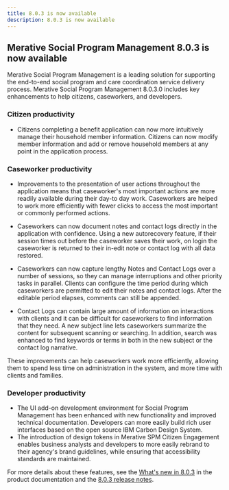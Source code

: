 ```yaml
---
title: 8.0.3 is now available
description: 8.0.3 is now available
---
```


## Merative Social Program Management 8.0.3 is now available

Merative Social Program Management is a leading solution for supporting the end-to-end social program and care coordination service delivery process. Merative Social Program Management 8.0.3.0 includes key enhancements to help citizens, caseworkers, and developers.

<!--Merative Social Program Management 8.0.3 key enhancements:
-->
### Citizen productivity

* Citizens completing a benefit application can now more intuitively manage their household member information. Citizens can now modify member information and add or remove household members at any point in the application process.

### Caseworker productivity

* Improvements to the presentation of user actions throughout the application means that caseworker's most important actions are more readily available during their day-to day work. Caseworkers are helped to work more efficiently with fewer clicks to access the most important or commonly performed actions.

* Caseworkers can now document notes and contact logs directly in the application with confidence. Using a new autorecovery feature, if their session times out before the caseworker saves their work, on login the caseworker is returned to their in-edit note or contact log with all data restored.

* Caseworkers can now capture lengthy Notes and Contact Logs over a number of sessions, so they can manage interruptions and other priority tasks in parallel. Clients can configure the time period during which caseworkers are permitted to edit their notes and contact logs. After the editable period elapses, comments can still be appended.

* Contact Logs can contain large amount of information on interactions with clients and it can be difficult for caseworkers to find information that they need. A new subject line lets caseworkers summarize the content for subsequent scanning or searching. In addition, search was enhanced to find keywords or terms in both in the new subject or the contact log narrative.

These improvements can help caseworkers work more efficiently, allowing them to spend less time on administration in the system, and more time with clients and families.

### Developer productivity

* The UI add-on development environment for Social Program Management has been enhanced with new functionality and improved technical documentation. Developers can more easily build rich user interfaces based on the open source IBM Carbon Design System.
* The introduction of design tokens in Merative SPM Citizen Engagement enables business analysts and developers to more easily rebrand to their agency's brand guidelines, while ensuring that accessibility standards are maintained.

For more details about these features, see the [What's new in 8.0.3](/pdf/spm/SPM_Whats_new_803.pdf) in the product documentation and the [8.0.3 release notes](/pdf/releasenotes/spm-release-notes-8030.pdf).
